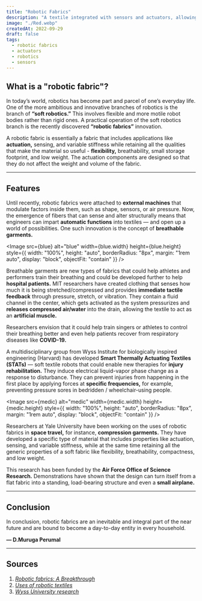 ```yaml
---
title: "Robotic Fabrics"
description: "A textile integrated with sensors and actuators, allowing it to sense its environment."
image: "./Red.webp"
createdAt: 2022-09-29
draft: false
tags: 
  - robotic fabrics
  - actuators
  - robotics
  - sensors
---
```



## What is a "robotic fabric"?

In today’s world, robotics has become part and parcel of one’s everyday life. One of the more ambitious and innovative branches of robotics is the branch of **“soft robotics.”** This involves flexible and more motile robot bodies rather than rigid ones. A practical operation of the soft robotics branch is the recently discovered **“robotic fabrics”** innovation.

A robotic fabric is essentially a fabric that includes applications like **actuation,** sensing, and variable stiffness while retaining all the qualities that make the material so useful - **flexibility,** breathability, small storage footprint, and low weight. The actuation components are designed so that they do not affect the weight and volume of the fabric.

---

## Features

Until recently, robotic fabrics were attached to **external machines** that modulate factors inside them, such as shape, sensors, or air pressure. Now, the emergence of fibers that can sense and alter structurally means that engineers can impart **automatic functions** into textiles — and open up a world of possibilities. One such innovation is the concept of **breathable garments.**

<Image
  src={blue}
  alt="blue"
  width={blue.width}
  height={blue.height}
  style={{
    width: "100%",
    height: "auto",
    borderRadius: "8px",
    margin: "1rem auto",
    display: "block",
    objectFit: "contain"
  }}
/>

Breathable garments are new types of fabrics that could help athletes and performers train their breathing and could be developed further to help **hospital patients.** MIT researchers have created clothing that senses how much it is being stretched/compressed and provides **immediate tactile feedback** through pressure, stretch, or vibration. They contain a fluid channel in the center, which gets activated as the system pressurizes and **releases compressed air/water** into the drain, allowing the textile to act as an **artificial muscle.**

Researchers envision that it could help train singers or athletes to control their breathing better and even help patients recover from respiratory diseases like **COVID-19.**

A multidisciplinary group from Wyss Institute for biologically inspired engineering (Harvard) has developed **Smart Thermally Actuating Textiles (STATs)** — soft textile robots that could enable new therapies for **injury rehabilitation.** They induce electrical liquid-vapor phase change as a response to disturbance. They can prevent injuries from happening in the first place by applying forces at **specific frequencies,** for example, preventing pressure sores in bedridden / wheelchair-using people.

<Image
  src={medic}
  alt="medic"
  width={medic.width}
  height={medic.height}
  style={{
    width: "100%",
    height: "auto",
    borderRadius: "8px",
    margin: "1rem auto",
    display: "block",
    objectFit: "contain"
  }}
/>

Researchers at Yale University have been working on the uses of robotic fabrics in **space travel,** for instance, **compression garments.** They have developed a specific type of material that includes properties like actuation, sensing, and variable stiffness, while at the same time retaining all the generic properties of a soft fabric like flexibility, breathability, compactness, and low weight.

This research has been funded by the **Air Force Office of Science Research.** Demonstrations have shown that the design can turn itself from a flat fabric into a standing, load-bearing structure and even a **small airplane.**

---

## Conclusion

In conclusion, robotic fabrics are an inevitable and integral part of the near future and are bound to become a day-to-day entity in every household.

**— D.Muruga Perumal**

---

## Sources

1. [*Robotic fabrics: A Breakthrough*](https://seas.yale.edu/news-events/news/robotic-fabric-breakthrough-many-uses)  
2. [*Uses of robotic textiles*](https://createdigital.org.au/what-can-robotic-textiles-do/#:~:text=Robotic%20fabrics%20that%20can%20create%20self%2Ddeploying%20shelters&text=They%20have%20developed%20a%20material,%2C%20compactness%2C%20and%20low%20weight.)  
3. [*Wyss University research*](https://wyss.harvard.edu/news/robotic-textiles-are-fueled-up-and-take-action/)  
